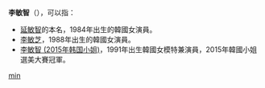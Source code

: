 '''李敏智'''（{{lang-ko|이민지}}），可以指：

* [[延敏智|延敏智]]的本名，1984年出生的韓國女演員。
* [[李敏芝|李敏芝]]，1988年出生的韓國女演員。
* [[李敏智_(2015年韩国小姐)|李敏智 (2015年韩国小姐)]]，1991年出生韓國女模特兼演員，2015年韓國小姐選美大賽冠軍。

{{disambig}}

[[Category:三字李姓人名消歧义|min]]